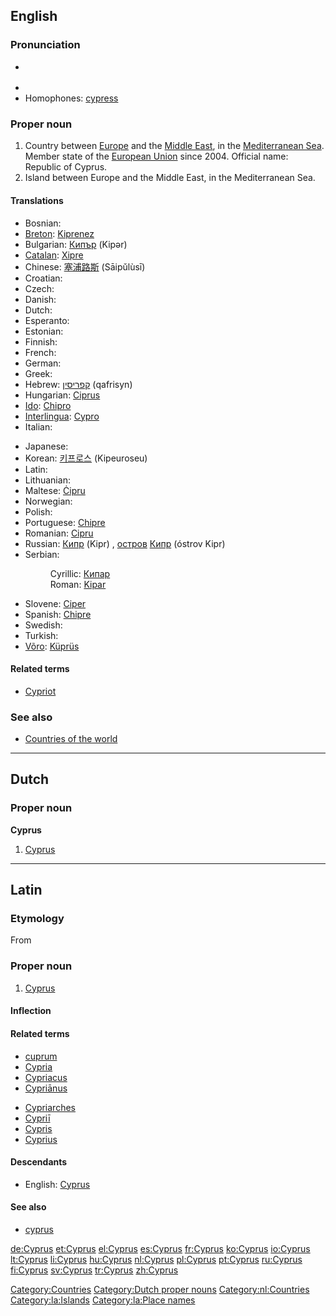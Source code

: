 ==English==

===Pronunciation===
* {{a|RP|US}} {{IPA|/ˈsaɪ.prəs/}}
* {{audio|en-us-Cyprus.ogg|Audio (US)}}
* Homophones: [[cypress]]

===Proper noun===
{{wikipedia}}
{{en-proper noun}}

# Country between [[Europe]] and the [[Middle East]], in the [[Mediterranean Sea]]. Member state of the [[European Union]] since 2004. Official name: Republic of Cyprus.
# Island between Europe and the Middle East, in the Mediterranean Sea.

====Translations====
{{top}}
* Bosnian: {{t-|bs|Kipar|m}}
* [[Breton]]: [[Kiprenez]]
* Bulgarian: [[Кипър]] (Kipər)
* [[Catalan]]: [[Xipre]]
* Chinese: [[塞浦路斯]] (Sāipǔlùsī)
* Croatian: {{t-|hr|Cipar}}
* Czech: {{t+|cs|Kypr|m}}
* Danish: {{t-|da|Cypern}}
* Dutch: {{t+|nl|Cyprus}}
* Esperanto: {{t+|eo|Kipro|xs=Esperanto}}
* Estonian: {{t+|et|Küpros}}
* Finnish: {{t+|fi|Kypros}}
* French: {{t+|fr|Chypre}}
* German: {{t+|de|Zypern}}
* Greek: {{t+|el|Κύπρος|f|tr=Kýpros|sc=Grek}}
* Hebrew: [[קפריסין]] (qafrisyn)
* Hungarian: [[Ciprus]]
* [[Ido]]: [[Chipro]]
* [[Interlingua]]: [[Cypro]]
* Italian: {{t+|it|Cipro}}
{{mid}}
* Japanese: {{t-|ja|キプロス|tr=Kipurosu|sc=Jpan}}
* Korean: [[키프로스]] (Kipeuroseu)
* Latin: {{t-|la|Cyprus}}
* Lithuanian: {{t+|lt|Kipras|xs=Lithuanian}}
* Maltese: [[Ċipru]]
* Norwegian: {{t+|no|Kypros}}
* Polish: {{t+|pl|Cypr}}
* Portuguese: [[Chipre]]
* Romanian: [[Cipru]] {{n}}
* Russian: [[Кипр]] (Kipr) {{m}}, [[остров]] [[Кипр]] (óstrov Kipr) {{m}}
* Serbian:
*: Cyrillic: [[Кипар#Serbian|Кипар]] {{m}}
*: Roman: [[Kipar#Serbian|Kipar]] {{m}}
* Slovene: [[Ciper]] {{m}}
* Spanish: [[Chipre]]
* Swedish: {{t+|sv|Cypern}}
* Turkish: {{t+|tr|Kıbrıs}}
* [[Võro]]: [[Küprüs]]
{{bottom}}

====Related terms====
* [[Cypriot]]

===See also===
* [[Appendix:Countries of the world|Countries of the world]]

[[Category:Countries]]

----

==Dutch==

===Proper noun===
'''Cyprus''' {{n}}

# [[#English|Cyprus]]

[[Category:Dutch proper nouns]]
[[Category:nl:Countries]]

----

==Latin==

===Etymology===
From {{AGr.|la}} {{term|Κύπρος|tr=Kupros|lang=grc|sc=polytonic}}

===Proper noun===
{{la-proper noun|Cyprus|Cypri|Cyprī|m|second}}

# [[#English|Cyprus]]

====Inflection====
{{la-decl-2nd-loc|Cypr}}

====Related terms====
{{top2}}
* [[cuprum]]
* [[Cypria]]
* [[Cypriacus]]
* [[Cyprianus|Cypriānus]]
{{mid2}}
* [[Cypriarches]]
* [[Cyprii|Cypriī]]
* [[Cypris]]
* [[Cyprius]]
{{bottom}}

====Descendants====
* English: [[#English|Cyprus]]

====See also====
* [[cyprus#Latin|cyprus]]

[[Category:la:Islands]]
[[Category:la:Place names]]

[[de:Cyprus]]
[[et:Cyprus]]
[[el:Cyprus]]
[[es:Cyprus]]
[[fr:Cyprus]]
[[ko:Cyprus]]
[[io:Cyprus]]
[[lt:Cyprus]]
[[li:Cyprus]]
[[hu:Cyprus]]
[[nl:Cyprus]]
[[pl:Cyprus]]
[[pt:Cyprus]]
[[ru:Cyprus]]
[[fi:Cyprus]]
[[sv:Cyprus]]
[[tr:Cyprus]]
[[zh:Cyprus]]